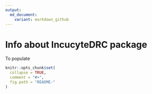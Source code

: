 ```yaml
---
output:
  md_document:
    variant: markdown_github
---
```


<!-- README.md is generated from README.Rmd. Please edit that file -->

# Info about IncucyteDRC package
To populate

```r
knitr::opts_chunk$set(
  collapse = TRUE,
  comment = "#>",
  fig.path = "README-"
)
```
